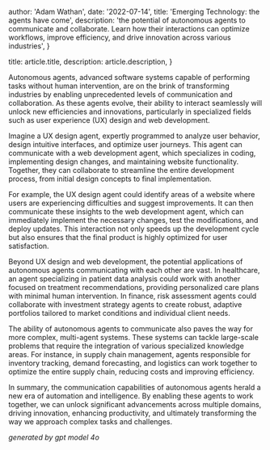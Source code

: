 
  author: 'Adam Wathan',
  date: '2022-07-14',
  title: 'Emerging Technology: the agents have come',
  description:
    'the potential of autonomous agents to communicate and collaborate. Learn how their interactions can optimize workflows, improve efficiency, and drive innovation across various industries',
}

  title: article.title,
  description: article.description,
}


Autonomous agents, advanced software systems capable of performing tasks without human intervention, are on the brink of transforming industries by enabling unprecedented levels of communication and collaboration. As these agents evolve, their ability to interact seamlessly will unlock new efficiencies and innovations, particularly in specialized fields such as user experience (UX) design and web development.

Imagine a UX design agent, expertly programmed to analyze user behavior, design intuitive interfaces, and optimize user journeys. This agent can communicate with a web development agent, which specializes in coding, implementing design changes, and maintaining website functionality. Together, they can collaborate to streamline the entire development process, from initial design concepts to final implementation.

For example, the UX design agent could identify areas of a website where users are experiencing difficulties and suggest improvements. It can then communicate these insights to the web development agent, which can immediately implement the necessary changes, test the modifications, and deploy updates. This interaction not only speeds up the development cycle but also ensures that the final product is highly optimized for user satisfaction.

Beyond UX design and web development, the potential applications of autonomous agents communicating with each other are vast. In healthcare, an agent specializing in patient data analysis could work with another focused on treatment recommendations, providing personalized care plans with minimal human intervention. In finance, risk assessment agents could collaborate with investment strategy agents to create robust, adaptive portfolios tailored to market conditions and individual client needs.

The ability of autonomous agents to communicate also paves the way for more complex, multi-agent systems. These systems can tackle large-scale problems that require the integration of various specialized knowledge areas. For instance, in supply chain management, agents responsible for inventory tracking, demand forecasting, and logistics can work together to optimize the entire supply chain, reducing costs and improving efficiency.

In summary, the communication capabilities of autonomous agents herald a new era of automation and intelligence. By enabling these agents to work together, we can unlock significant advancements across multiple domains, driving innovation, enhancing productivity, and ultimately transforming the way we approach complex tasks and challenges.

<cite>generated by gpt model 4o</cite>